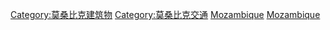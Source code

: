 [[Category:莫桑比克建筑物|Category:莫桑比克建筑物]]
[[Category:莫桑比克交通|Category:莫桑比克交通]]
[[Category:各国机场|Mozambique]]
[[Category:非洲各國機場|Mozambique]]